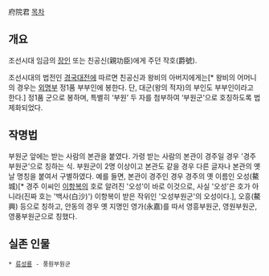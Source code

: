 府院君
[[목차]]
== 개요 ==
조선시대 임금의 [[장인]] 또는 친공신(親功臣)에게 주던 작호(爵號).

조선시대의 법전인 [[경국대전]]에 따르면 친공신과 왕비의 아버지에게는[* 왕비의 어머니의 경우는 [[외명부]] 정1품 부부인에 봉한다. 단, 대군(왕의 적자)의 부인도 부부인이라고 한다.] 정1품 군으로 봉하며, 특별히 ‘부원’ 두 자를 첨부하여 ‘부원군’으로 호칭하도록 법제화되었다.
== 작명법 ==
부원군 앞에는 받는 사람의 본관을 붙였다. 가령 받는 사람의 본관이 경주일 경우 '경주부원군'으로 칭하는 식. 부원군이 2명 이상이고 본관도 같을 경우 다른 글자나 본관의 옛날 명칭을 붙여서 구별하였다. 예를 들면, 본관이 경주인 경우 경주의 옛 이름인 오성(鰲城)[* 경주 이씨인 [[이항복]]의 호로 알려진 '오성'이 바로 이것으로, 사실 '오성'은 호가 아니라(진짜 호는 '백사(白沙)') 이항복이 받은 작위인 '오성부원군'의 오성이다.], 오흥(鰲興) 등으로 칭하고, 안동의 경우 옛 지명인 영가(永嘉)를 따서 영흥부원군, 영원부원군, 영풍부원군으로 칭했다.
== 실존 인물 ==
 * [[류성룡]] - 풍원부원군
